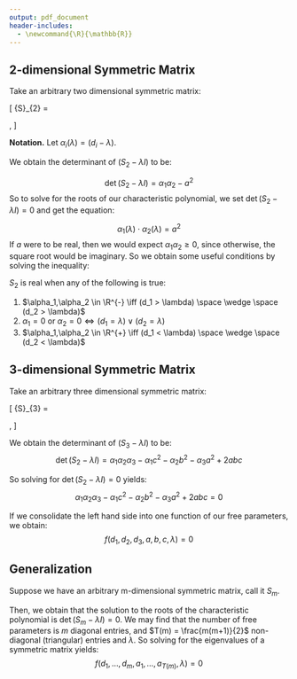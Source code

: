 ```yaml
---
output: pdf_document
header-includes:
  - \newcommand{\R}{\mathbb{R}}
---
```


## 2-dimensional Symmetric Matrix

Take an arbitrary two dimensional symmetric matrix:

\[
  {S}_{2} =
  \begin{pmatrix}
    d_1&a\\
    a&d_2\\
  \end{pmatrix},
  \]
  
$\textbf{Notation.}$ Let $\alpha_i(\lambda) = (d_i - \lambda)$.

We obtain the determinant of $(S_2 - \lambda I)$ to be:

$$\det{(S_2 - \lambda I)} = \alpha_1\alpha_2 - a^2$$
So to solve for the roots of our characteristic polynomial, we set $\det{(S_2 - \lambda I)} = 0$ and get the equation:

$$\alpha_1(\lambda)\cdot \alpha_2(\lambda) = a^2$$
If $a$ were to be real, then we would expect ${\alpha_1 \alpha_2} \geq 0$, since otherwise, the square root would be imaginary. So we obtain some useful conditions by solving the inequality:

$S_2$ is real when any of the following is true:

(1) $\alpha_1,\alpha_2 \in \R^{-} \iff (d_1 > \lambda) \space \wedge \space (d_2 > \lambda)$
(2) $\alpha_1 = 0$ or $\alpha_2 = 0 \iff (d_1 = \lambda) \vee (d_2 = \lambda)$
(3) $\alpha_1,\alpha_2 \in \R^{+} \iff (d_1 < \lambda) \space \wedge \space (d_2 < \lambda)$

\newpage

## 3-dimensional Symmetric Matrix

Take an arbitrary three dimensional symmetric matrix:

\[
  {S}_{3} =
  \begin{pmatrix}
    d_1&a&b\\
    a&d_2&c\\
    b&c&d_3\\
  \end{pmatrix},
  \]

We obtain the determinant of $(S_3 - \lambda I)$ to be:
$$\det{(S_2 - \lambda I)} = \alpha_1\alpha_2\alpha_3 - \alpha_1c^2 - \alpha_2b^2 - \alpha_3a^2 + 2abc$$

So solving for $\det{(S_2 - \lambda I)} = 0$ yields:
$$\alpha_1\alpha_2\alpha_3 - \alpha_1c^2 - \alpha_2b^2 - \alpha_3a^2 + 2abc = 0$$

If we consolidate the left hand side into one function of our free parameters, we obtain:
$$f(d_1,d_2,d_3,a,b,c,\lambda) = 0$$

## Generalization

Suppose we have an arbitrary m-dimensional symmetric matrix, call it $S_m$.

Then, we obtain that the solution to the roots of the characteristic polynomial is $\det{(S_m - \lambda I)} = 0$. We may find that the number of free parameters is $m$ diagonal entries, and $T(m) = \frac{m(m+1)}{2}$ non-diagonal (triangular) entries and $\lambda$. So solving for the eigenvalues of a symmetric matrix yields:
$$f(d_1,\dots,d_m, a_1,\dots,a_{T(m)},\lambda) = 0$$